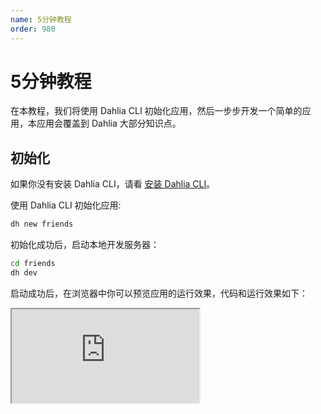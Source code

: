 ```yaml
---
name: 5分钟教程
order: 980
---
```



# 5分钟教程

在本教程，我们将使用 Dahlia CLI 初始化应用，然后一步步开发一个简单的应用，本应用会覆盖到 Dahlia 大部分知识点。

## 初始化


如果你没有安装 Dahlia CLI，请看 [安装 Dahlia CLI](/docs-getting-started#%08-第一步-安装-dahlia-cli)。

使用 Dahlia CLI 初始化应用:

```bash
dh new friends
```

初始化成功后，启动本地开发服务器：

```bash
cd friends
dh dev
```

启动成功后，在浏览器中你可以预览应用的运行效果，代码和运行效果如下：

<iframe
  src="https://codesandbox.io/embed/k570o3p4jo?fontsize=13&codemirror=1&module=%2Fsrc%2Fpages%2FHome.tsx"
  style={{
    width: '100%',
    height: 600,
    borderRadius: 4,
  }}
  sandbox="allow-modals allow-forms allow-popups allow-scripts allow-same-origin"
/>

## 路由

## 状态管理

## Http

# 快速开始

在本指南中，我们将简要介绍 Dahlia 如何通过 GraphQL 来快速请求数据，Dahlia 是对 GraphQL 深度支持的，所以本  示例选择使用 GraphQL 不是 Restful 来演示。如果你想找到使用 Restful 的方式来获取数据，请看  Dahlia 的进阶使用。

## 初始化

初始化 GraphQL 的 endpoint，推荐在入口文件初始化，这里为什么不使用 Provider 的方式来初始化，因为 endpoint 这些配置  跟子组件并没有关系，所以没必要，使用 **"Programmatically"** 的方式初始化会更清晰。

```js
import dahlia from 'dahlia'

dahlia.init({
  graphql: {
    endpoint: 'https://graphql-compose.herokuapp.com/user',
  },
})
```

## 获取数据

初始化 Dahlia 后，你可以通过一个叫 `useQuery` 的 hooks 获取数据了，完整的代码可以看 "TODO:"。这样快速的获取并且使用服务端数据，如果你使用过 Apollo-react 或者 relay，你会很熟悉，不过他们使用的 render props，Dahlia 使用 hooks ，使用 hooks 代码更加清晰简洁。

```js
import { gql, useQuery } from './dahlia'

const GET_USER = gql`
  {
    userById(_id: "57bb44dd21d2befb7ca3f010") {
      name
      gender
      age
    }
  }
`

const App = () => {
  const { loading, data, error } = useQuery(GET_USER)

  if (loading) return <div>loading...</div>
  if (error) return <div>Error!</div>

  return (
    <div className="App">
      <pre>{JSON.stringify(data, null, 2)}</pre>
    </div>
  )
}
```

TODO:，`useQuery`完整 Api 和 使用方法，可以看 “TODO:”

如果你使用 Restful 和服务端进行交互，你可以通过 `useFetch` 进行类似的操作，同样可以快去获取服务端数据。

## 下一步

TODO:

## GraphQL
